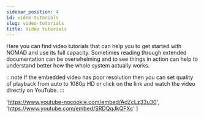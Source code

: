 ```yaml
---
sidebar_position: 4
id: video-tutorials
slug: video-tutorials
title: Video tutorials
---
```



Here you can find video tutorials that can help you to get started with NOMAD and use its full capacity.
Sometimes reading through extended documentation can be overwhelming and to see things in action can help to understand better how the whole system actually works.

:::note
If the embedded video has poor resolution then you can set quality of playback from auto to 1080p HD or click on the link and watch the video directly on YouTube.
:::

  'https://www.youtube-nocookie.com/embed/AdZcLz33u30',
  'https://www.youtube.com/embed/SRDQqJkQFXc'
]


<Gallery links={links} titles={titles} />
